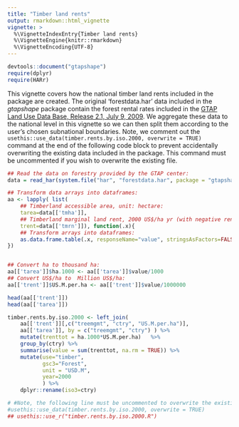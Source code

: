 ```yaml
---
title: "Timber land rents"
output: rmarkdown::html_vignette
vignette: >
  %\VignetteIndexEntry{Timber land rents}
  %\VignetteEngine{knitr::rmarkdown}
  %\VignetteEncoding{UTF-8}
---
```


```r
devtools::document("gtapshape")
require(dplyr)
require(HARr)
```

This vignette covers how the national timber land rents included in the package are created. The original 'forestdata.har' data included in the *gtapshape* package contain the forest rental rates included in the [GTAP Land Use Data Base, Release 2.1, July 9, 2009](https://www.gtap.agecon.purdue.edu/resources/res_display.asp?RecordID=1900). We aggregate these data to the national level in this vignette so we can then split them according to the user's chosen subnational boundaries. Note, we comment out the `usethis::use_data(timber.rents.by.iso.2000, overwrite = TRUE)` command at the end of the following code block to prevent accidentally overwriting the existing data included in the package. This command must be uncommented if you wish to overwrite the existing file.

```r
## Read the data on forestry provided by the GTAP center:
data = read_har(system.file("har", "forestdata.har", package = "gtapshape"))

## Transform data arrays into dataframes:
aa <- lapply( list(
    ## Timberland accessible area, unit: hectare:
    tarea=data[['tmha']],
    ## Timberland marginal land rent, 2000 US$/ha yr (with negative rents)
    trent=data[['tmrn']]), function(.x){
    ## Transform arrays into dataframes:
    as.data.frame.table(.x, responseName="value", stringsAsFactors=FALSE)
})


## Convert ha to thousand ha:
aa[['tarea']]$ha.1000 <- aa[['tarea']]$value/1000
## Convert US$/ha to  Million US$/ha:
aa[['trent']]$US.M.per.ha <- aa[['trent']]$value/1000000

head(aa[['trent']])
head(aa[['tarea']])

timber.rents.by.iso.2000 <- left_join(
    aa[['trent']][,c("treemgmt", "ctry", "US.M.per.ha")],
    aa[['tarea']], by = c("treemgmt", "ctry") ) %>%
    mutate(trenttot = ha.1000*US.M.per.ha)   %>%
    group_by(ctry) %>%
    summarise(value = sum(trenttot, na.rm = TRUE)) %>%
    mutate(use="timber",
           gsc3="Forest",
           unit = "USD.M",
           year=2000
           ) %>%
    dplyr::rename(iso3=ctry)

# #Note, the following line must be uncommented to overwrite the existing file included with the package
#usethis::use_data(timber.rents.by.iso.2000, overwrite = TRUE)
## usethis::use_r("timber.rents.by.iso.2000.R")
```

